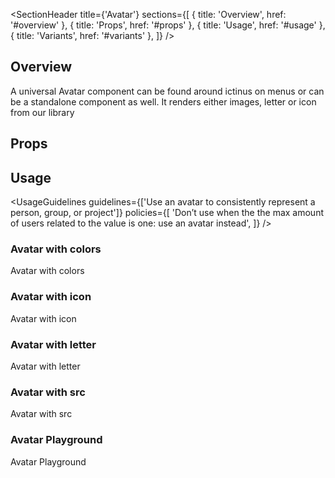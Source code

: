 
<Meta of={AvatarStories} />

<SectionHeader
  title={'Avatar'}
  sections={[
    { title: 'Overview', href: '#overview' },
    { title: 'Props', href: '#props' },
    { title: 'Usage', href: '#usage' },
    { title: 'Variants', href: '#variants' },
  ]}
/>

## Overview

A universal Avatar component can be found around ictinus on menus or can be a standalone component as well. It renders either images, letter or icon from our library

## Props

<ArgTypes of={Avatar} />

## Usage

<UsageGuidelines
  guidelines={['Use an avatar to consistently represent a person, group, or project']}
  policies={[
    'Don’t use when the the max amount of users related to the value is one: use an avatar instead',
  ]}
/>

<SubsectionHeader title="Variants" />

### Avatar with colors

Avatar with colors

<Canvas of={AvatarStories.AvatarWithColor} />

### Avatar with icon

Avatar with icon

<Canvas of={AvatarStories.AvatarWithIcon} />

### Avatar with letter

Avatar with letter

<Canvas of={AvatarStories.AvatarWithLetter} />

### Avatar with src

Avatar with src

<Canvas of={AvatarStories.AvatarWithSrc} />

### Avatar Playground

Avatar Playground

<Canvas of={AvatarStories.AvatarPlayground} />
